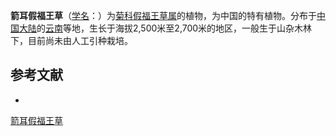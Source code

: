 {{Speciesbox
| name = 箭耳假福王草
| status = 
| status_system = 
| image =
| genus = Paraprenanthes
| species = sagittiformis
| authority = Shih in Act.
}}

'''箭耳假福王草'''（[[学名|学名]]：{{lang|la|''Paraprenanthes sagittiformis''}}）为[[菊科|菊科]][[假福王草属|假福王草属]]的植物，为中国的特有植物。分布于[[中国大陆|中国大陆]]的[[云南|云南]]等地，生长于海拔2,500米至2,700米的地区，一般生于山杂木林下，目前尚未由人工引种栽培。

== 参考文献 ==
<div class="references-small">
* {{cite web| url =http://www.bioinfo.cn/db05/KmzwSpecies.php?action=view&id=5118| title =箭耳假福王草| work =《中国高等植物数据库全库》| publisher =中国科学院微生物研究所| author =昆明植物研究所| accessdate =2009-02-25| deadurl =yes| archiveurl =https://web.archive.org/web/20160305063510/http://www.bioinfo.cn/db05/KmzwSpecies.php?action=view&id=5118| archivedate =2016-03-05}}
</div>
{{Taxonbar|from=Q15231660}}

[[Category:假福王草属|箭耳假福王草]]


{{植物小作品}}